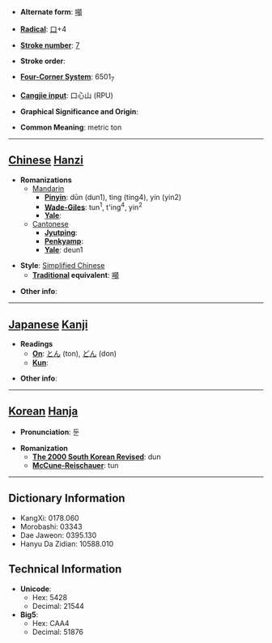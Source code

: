 * '''Alternate form''': [[噸]]

* '''[[Wiktionary:Chinese radical index| Radical]]''': [[Wiktionary:Chinese radical index 口|口]]+4

* '''[[Wiktionary:Chinese total strokes index|Stroke number]]''': [[Wiktionary:Chinese total strokes index 7|7]]

* '''Stroke order''': 

* '''[[Wiktionary:Chinese four corner index|Four-Corner System]]''': 6501<sub>7</sub>

* '''[[Wiktionary:Chinese Cangjie index|Cangjie input]]''': 口心山 (RPU)

* '''Graphical Significance and Origin''': 

* '''Common Meaning''': metric ton

----

== [[Chinese]] [[Hanzi]] ==

* '''Romanizations'''
** [[Mandarin]]
*** '''[[Pinyin]]''': dūn (dun1), tìng (ting4), yín (yin2)
*** '''[[Wade-Giles]]''': tun<sup>1</sup>, t'ing<sup>4</sup>, yin<sup>2</sup>
*** '''[[Yale]]''': 
**[[Cantonese]]
***'''[[Jyutping]]''':
***'''[[Penkyamp]]''': 
***'''[[Yale]]''': deun1

* '''Style''': [[Simplified Chinese]] 
** '''[[Traditional Chinese|Traditional]] equivalent''': [[噸]]

* '''Other info''': 

----

== [[Japanese]] [[Kanji]] ==

* '''Readings'''
** '''[[On]]''': [[とん]] (ton), [[どん]] (don)
** '''[[Kun]]''': 

* '''Other info''':  

----

== [[Korean]] [[Hanja]] ==

* '''Pronunciation''': 둔

* '''Romanization'''
** '''[[The 2000 South Korean Revised Romanization|The 2000 South Korean Revised]]''': dun
** '''[[McCune-Reischauer]]''': tun

----

== Dictionary Information ==

* KangXi: 0178.060
* Morobashi: 03343
* Dae Jaweon: 0395.130
* Hanyu Da Zidian: 10588.010

== Technical Information ==

* '''Unicode''':
** Hex: 5428
** Decimal: 21544
* '''Big5''':
** Hex: CAA4
** Decimal: 51876
